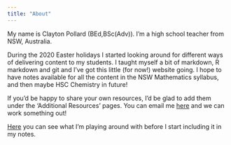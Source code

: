 ```yaml
---
title: "About"
---
```


My name is Clayton Pollard (BEd,BSc(Adv)). I'm a high school teacher from NSW, Australia.

During the 2020 Easter holidays I started looking around for different ways of delivering content to my students. I taught myself a bit of markdown, R markdown and git and I've got this little (for now!) website going.  I hope to have notes available for all the content in the NSW Mathematics syllabus, and then maybe HSC Chemistry in future!

If you'd be happy to share your own resources, I'd be glad to add them under the 'Additional Resources' pages. You can email me <a href="mailto:clayton.pollard@det.nsw.edu.au">here</a> and we can work something out!

[Here](https://claytonpollard.github.io/Rmd-testing/index.html) you can see what I'm playing around with before I start including it in my notes.